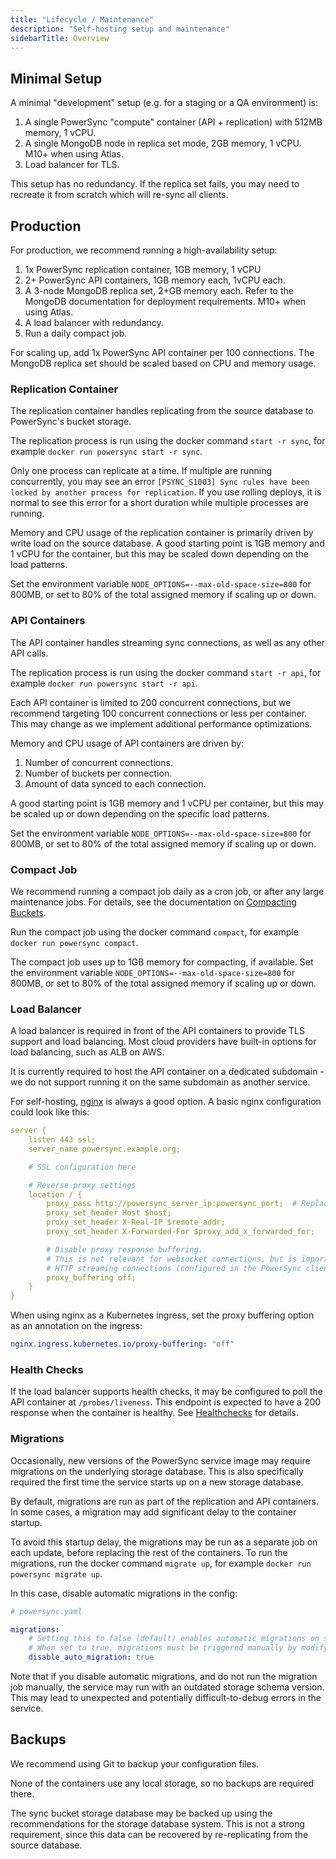 ```yaml
---
title: "Lifecycle / Maintenance"
description: "Self-hosting setup and maintenance"
sidebarTitle: Overview
---
```


## Minimal Setup

A minimal "development" setup (e.g. for a staging or a QA environment) is:

1. A single PowerSync "compute" container (API + replication) with 512MB memory, 1 vCPU.
2. A single MongoDB node in replica set mode, 2GB memory, 1 vCPU. M10+ when using Atlas.
3. Load balancer for TLS.

This setup has no redundancy. If the replica set fails, you may need to recreate it from scratch which will re-sync all clients.

## Production

For production, we recommend running a high-availability setup:

1. 1x PowerSync replication container, 1GB memory, 1 vCPU
2. 2+ PowerSync API containers, 1GB memory each, 1vCPU each.
3. A 3-node MongoDB replica set, 2+GB memory each. Refer to the MongoDB documentation for deployment requirements. M10+ when using Atlas.
4. A load balancer with redundancy.
5. Run a daily compact job.

For scaling up, add 1x PowerSync API container per 100 connections. The MongoDB replica set should be scaled based on CPU and memory usage.

### Replication Container

The replication container handles replicating from the source database to PowerSync's bucket storage.

The replication process is run using the docker command `start -r sync`, for example `docker run powersync start -r sync`.

Only one process can replicate at a time. If multiple are running concurrently, you may see an error `[PSYNC_S1003] Sync rules have been locked by another process for replication`.
If you use rolling deploys, it is normal to see this error for a short duration while multiple processes are running.

Memory and CPU usage of the replication container is primarily driven by write load on the source database. A good starting point is 1GB memory and 1 vCPU for the container, but this may be scaled down depending on the load patterns.

Set the environment variable `NODE_OPTIONS=--max-old-space-size=800` for 800MB, or set to 80% of the total assigned memory if scaling up or down.

### API Containers

The API container handles streaming sync connections, as well as any other API calls.

The replication process is run using the docker command `start -r api`, for example `docker run powersync start -r api`.

Each API container is limited to 200 concurrent connections, but we recommend targeting 100 concurrent connections or less per container. This may change as we implement additional performance optimizations.

Memory and CPU usage of API containers are driven by:
1. Number of concurrent connections.
2. Number of buckets per connection.
3. Amount of data synced to each connection.

A good starting point is 1GB memory and 1 vCPU per container, but this may be scaled up or down depending on the specific load patterns.

Set the environment variable `NODE_OPTIONS=--max-old-space-size=800` for 800MB, or set to 80% of the total assigned memory if scaling up or down.

### Compact Job

We recommend running a compact job daily as a cron job, or after any large maintenance jobs. For details, see the documentation on [Compacting Buckets](/usage/lifecycle-maintenance/compacting-buckets).

Run the compact job using the docker command `compact`, for example `docker run powersync compact`.

The compact job uses up to 1GB memory for compacting, if available. Set the environment variable `NODE_OPTIONS=--max-old-space-size=800` for 800MB, or set to 80% of the total assigned memory if scaling up or down.

### Load Balancer

A load balancer is required in front of the API containers to provide TLS support and load balancing. Most cloud providers have built-in options for load balancing, such as ALB on AWS.

It is currently required to host the API container on a dedicated subdomain - we do not support running it on the same subdomain as another service.

For self-hosting, [nginx](https://nginx.org/en/) is always a good option. A basic nginx configuration could look like this:

```yaml
server {
    listen 443 ssl;
    server_name powersync.example.org;

    # SSL configuration here

    # Reverse proxy settings
    location / {
        proxy_pass http://powersync_server_ip:powersync_port;  # Replace with your powersync details
        proxy_set_header Host $host;
        proxy_set_header X-Real-IP $remote_addr;
        proxy_set_header X-Forwarded-For $proxy_add_x_forwarded_for;

        # Disable proxy response buffering.
        # This is not relevant for websocket connections, but is important when using
        # HTTP streaming connections (configured in the PowerSync client SDK).
        proxy_buffering off;
    }
}
```

When using nginx as a Kubernetes ingress, set the proxy buffering option as an annotation on the ingress:

```yaml
nginx.ingress.kubernetes.io/proxy-buffering: "off"
```

### Health Checks

If the load balancer supports health checks, it may be configured to poll the API container at `/probes/liveness`. This endpoint is expected to have a 200 response when the container is healthy. See [Healthchecks](./lifecycle-maintenance/healthchecks) for details.

### Migrations

Occasionally, new versions of the PowerSync service image may require migrations on the underlying storage database. This is also specifically required the first time the service starts up on a new storage database.

By default, migrations are run as part of the replication and API containers. In some cases, a migration may add significant delay to the container startup.

To avoid this startup delay, the migrations may be run as a separate job on each update, before replacing the rest of the containers. To run the migrations, run the docker command `migrate up`, for example `docker run powersync migrate up`.

In this case, disable automatic migrations in the config:

```yaml
# powersync.yaml

migrations:
    # Setting this to false (default) enables automatic migrations on startup.
    # When set to true, migrations must be triggered manually by modifying the container `command`.
    disable_auto_migration: true
```

Note that if you disable automatic migrations, and do not run the migration job manually,
the service may run with an outdated storage schema version. This may lead to unexpected and potentially difficult-to-debug errors in the service.

## Backups

We recommend using Git to backup your configuration files.

None of the containers use any local storage, so no backups are required there.

The sync bucket storage database may be backed up using the recommendations for the storage database system. This is not a strong requirement, since this data can be recovered by re-replicating from the source database.
